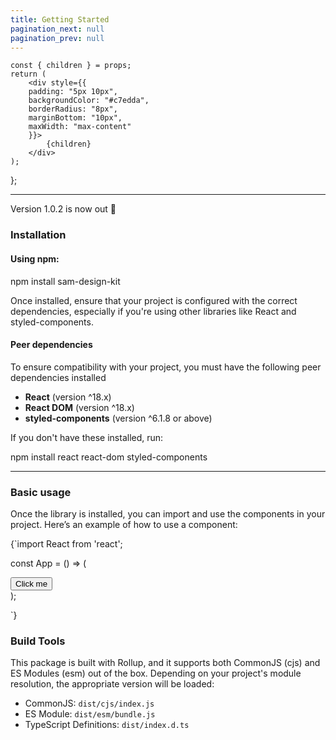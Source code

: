 ```yaml
---
title: Getting Started
pagination_next: null
pagination_prev: null
---
```



    const { children } = props;
    return (
        <div style={{
        padding: "5px 10px",
        backgroundColor: "#c7edda",
        borderRadius: "8px",
        marginBottom: "10px",
        maxWidth: "max-content"
        }}>
            {children}
        </div>
    );
};

<hr/>

<DimBackground>Version 1.0.2 is now out 🎉</DimBackground>

### Installation

#### Using npm:

<CodeBlock>npm install sam-design-kit</CodeBlock>

<DimBackground>Once installed, ensure that your project is configured with the correct dependencies, especially if you're using other libraries like React and styled-components.</DimBackground>


#### Peer dependencies
<DimBackground>To ensure compatibility with your project, you must have the following peer dependencies installed</DimBackground>

 - <strong>React</strong> (version ^18.x)
 - <strong>React DOM</strong> (version ^18.x)
 - <strong>styled-components</strong> (version ^6.1.8 or above)

If you don't have these installed, run:

<CodeBlock>npm install react react-dom styled-components</CodeBlock>


<hr/>


### Basic usage

<DimBackground>Once the library is installed, you can import and use the components in your project. Here’s an example of how to use a component:</DimBackground>

<CodeBlock language="jsx">{`import React from 'react';

const App = () => (
  <div>
    <Button>
        <Text variant="body-1-regular">Click me</Text>
    </Button>
  </div>
);

`}</CodeBlock> 

### Build Tools
<DimBackground>This package is built with Rollup, and it supports both CommonJS (cjs) and ES Modules (esm) out of the box. Depending on your project's module resolution, the appropriate version will be loaded:</DimBackground>

 - CommonJS: `dist/cjs/index.js`
 - ES Module: `dist/esm/bundle.js`
 - TypeScript Definitions: `dist/index.d.ts`

